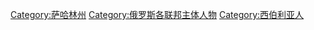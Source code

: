 [[Category:萨哈林州|Category:萨哈林州]]
[[Category:俄罗斯各联邦主体人物|Category:俄罗斯各联邦主体人物]]
[[Category:西伯利亚人|Category:西伯利亚人]]